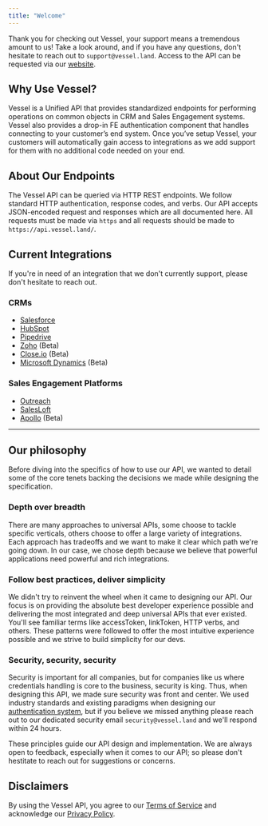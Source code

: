 ```yaml
---
title: "Welcome"
---
```


Thank you for checking out Vessel, your support means a tremendous amount to us! Take a look around, and if you have any questions, don't hesitate to reach out to `support@vessel.land`. Access to the API can be requested via our [website](https://www.vessel.land/).

## Why Use Vessel?

Vessel is a Unified API that provides standardized endpoints for performing operations on common objects in CRM and Sales Engagement systems. Vessel also provides a drop-in FE authentication component that handles connecting to your customer’s end system. Once you’ve setup Vessel, your customers will automatically gain access to integrations as we add support for them with no additional code needed on your end.

## About Our Endpoints

The Vessel API can be queried via HTTP REST endpoints. We follow standard HTTP authentication, response codes, and verbs. Our API accepts JSON-encoded request and responses which are all documented here. All requests must be made via `https` and all requests should be made to `https://api.vessel.land/`.

## Current Integrations

If you're in need of an integration that we don't currently support, please don't hesitate to reach out.

### CRMs

- [Salesforce](https://www.salesforce.com/)
- [HubSpot](https://hubspot.com/)
- [Pipedrive](https://www.pipedrive.com/)
- [Zoho](https://www.zoho.com/) (Beta)
- [Close.io](https://close.io/) (Beta)
- [Microsoft Dynamics](https://dynamics.microsoft.com/en-us/) (Beta)

### Sales Engagement Platforms

- [Outreach](https://www.outreach.io/)
- [SalesLoft](https://www.salesloft.com/)
- [Apollo](https://www.apollo.io/) (Beta)

---

## Our philosophy

Before diving into the specifics of how to use our API, we wanted to detail some of the core tenets backing the decisions we made while designing the specification.

### Depth over breadth

There are many approaches to universal APIs, some choose to tackle specific verticals, others choose to offer a large variety of integrations. Each approach has tradeoffs and we want to make it clear which path we're going down. In our case, we chose depth because we believe that powerful applications need powerful and rich integrations.

### Follow best practices, deliver simplicity

We didn't try to reinvent the wheel when it came to designing our API. Our focus is on providing the absolute best developer experience possible and delivering the most integrated and deep universal APIs that ever existed. You'll see familiar terms like accessToken, linkToken, HTTP verbs, and others. These patterns were followed to offer the most intuitive experience possible and we strive to build simplicity for our devs.

### Security, security, security

Security is important for all companies, but for companies like us where credentials handling is core to the business, security is king. Thus, when designing this API, we made sure security was front and center. We used industry standards and existing paradigms when designing our [authentication system](/authentication-and-security), but if you believe we missed anything please reach out to our dedicated security email `security@vessel.land` and we'll respond within 24 hours.

These principles guide our API design and implementation. We are always open to feedback, especially when it comes to our API; so please don't hestitate to reach out for suggestions or concerns.

## Disclaimers

By using the Vessel API, you agree to our [Terms of Service](https://drive.google.com/file/d/1MAhix9lfQdMW7B600vYeMNtdY3vnQzIQ/view) and acknowledge our [Privacy Policy](https://drive.google.com/file/d/1AnNdqjvqEU_IhqhzSYUbAuk0nOEGJuNF/view).
